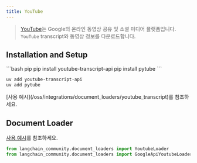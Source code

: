```yaml
---
title: YouTube
---
```


>[YouTube](https://www.youtube.com/)는 Google의 온라인 동영상 공유 및 소셜 미디어 플랫폼입니다.
> `YouTube` transcript와 동영상 정보를 다운로드합니다.

## Installation and Setup

<CodeGroup>
```bash pip
pip install youtube-transcript-api
pip install pytube
```

```bash uv
uv add youtube-transcript-api
uv add pytube
```
</CodeGroup>
[사용 예시](/oss/integrations/document_loaders/youtube_transcript)를 참조하세요.


## Document Loader

[사용 예시](/oss/integrations/document_loaders/youtube_transcript)를 참조하세요.

```python
from langchain_community.document_loaders import YoutubeLoader
from langchain_community.document_loaders import GoogleApiYoutubeLoader
```